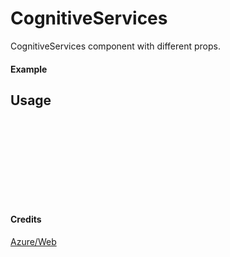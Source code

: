 
<Meta of={CognitiveServices} title="Azure/Web/CognitiveServices" />

# CognitiveServices

CognitiveServices component with different props.

#### Example

<Canvas of={CognitiveServices.Primary} />

## Usage

```ts
import { CognitiveServices } from "yadl-ui";

const Example = () => {
  return (
      <CognitiveServices />
  );
};

export default Example;
```

#### Credits
[Azure/Web](https://learn.microsoft.com/en-us/azure/architecture/icons/)
